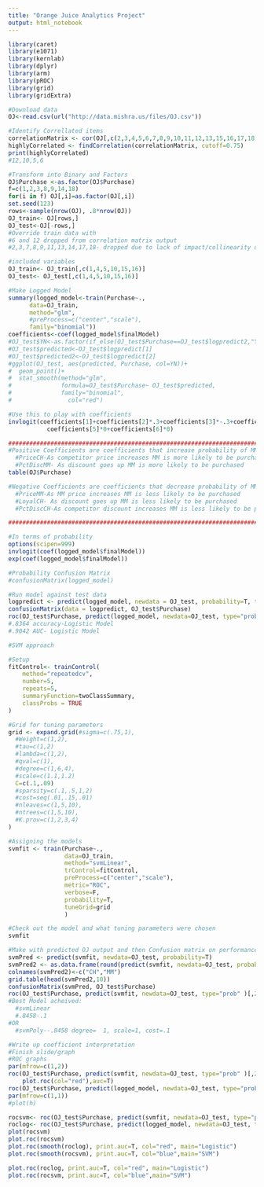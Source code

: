 ---
title: "Orange Juice Analytics Project"
output: html_notebook
---

```{r}
library(caret)
library(e1071)
library(kernlab)
library(dplyr)
library(arm)
library(pROC)
library(grid)
library(gridExtra)
```

```{r}
#Download data
OJ<-read.csv(url("http://data.mishra.us/files/OJ.csv"))
```

```{r}
#Identify Correllated items
correlationMatrix <- cor(OJ[,c(2,3,4,5,6,7,8,9,10,11,12,13,15,16,17,18)])
highlyCorrelated <- findCorrelation(correlationMatrix, cutoff=0.75)
print(highlyCorrelated)
#12,10,5,6

```

```{r}
#Transform into Binary and Factors
OJ$Purchase <-as.factor(OJ$Purchase)
f=c(1,2,3,8,9,14,18)
for(i in f) OJ[,i]=as.factor(OJ[,i])
set.seed(123)
rows<-sample(nrow(OJ), .8*nrow(OJ))
OJ_train<- OJ[rows,]
OJ_test<-OJ[-rows,]
#Override train data with
#6 and 12 dropped from correlation matrix output
#2,3,7,8,9,11,13,14,17,18- dropped due to lack of impact/collinearity discovered through running models

```

```{r}
#included variables
OJ_train<- OJ_train[,c(1,4,5,10,15,16)]
OJ_test<- OJ_test[,c(1,4,5,10,15,16)]
```

```{r}
#Make Logged Model
summary(logged_model<-train(Purchase~.,
      data=OJ_train,
      method="glm",
      #preProcess=c("center","scale"),
      family="binomial"))
coefficients<-coef(logged_model$finalModel)
#OJ_test$YN<-as.factor(if_else(OJ_test$Purchase==OJ_test$logpredict2,"Y","N"))
#OJ_test$predicted<-OJ_test$logpredict[1]
#OJ_test$predicted2<-OJ_test$logpredict[2]
#ggplot(OJ_test, aes(predicted, Purchase, col=YN))+
#  geom_point()+
#  stat_smooth(method="glm",              
#              formula=OJ_test$Purchase~ OJ_test$predicted,
#              family="binomial",
#                col="red")
```

```{r}
#Use this to play with coefficients
invlogit(coefficients[1]+coefficients[2]*.3+coefficients[3]*-.3+coefficients[4]*1+
           coefficients[5]*0+coefficients[6]*0)
```

```{r}
###############################################################################################
#Positive Coefficients are coefficients that increase probability of MM being purchased
  #PriceCH-As competitor price increases MM is more likely to be purchased
  #PctDiscMM- As discount goes up MM is more likely to be purchased
table(OJ$Purchase)

#Negative Coefficients are coefficients that decrease probability of MM being purchased
  #PriceMM-As MM price increases MM is less likely to be purchased
  #LoyalCH- As discount goes up MM is less likely to be purchased
  #PctDiscCH-As competitor discount increases MM is less likely to be purchased

###############################################################################################
```
```{r}
#In terms of probability
options(scipen=999)
invlogit(coef(logged_model$finalModel))
exp(coef(logged_model$finalModel))

```
```{r}
#Probability Confusion Matrix
#confusionMatrix(logged_model)

```

```{r}
#Run model against test data
logpredict <- predict(logged_model, newdata = OJ_test, probability=T, type="raw")
confusionMatrix(data = logpredict, OJ_test$Purchase)
roc(OJ_test$Purchase, predict(logged_model, newdata=OJ_test, type="prob" )[,2],plot=T, auc=T)
#.8364 accuracy-Logistic Model
#.9042 AUC- Logistic Model

```

```{r}
#SVM approach

#Setup
fitControl<- trainControl(
    method="repeatedcv",
    number=5,
    repeats=5,
    summaryFunction=twoClassSummary,
    classProbs = TRUE
)

```

```{r}
#Grid for tuning parameters
grid <- expand.grid(#sigma=c(.75,1),
  #Weight=c(1,2),
  #tau=c(1,2)
  #lambda=c(1,2),
  #qval=c(1),
  #degree=c(1,6,4),
  #scale=c(1.1,1.2)
  C=c(.1,.09)
  #sparsity=c(.1,.5,1,2)
  #cost=seq(.01,.15,.01)
  #nleaves=c(1,5,10),
  #ntrees=c(1,5,10),
  #K.prov=c(1,2,3,4)
)

```

```{r}
#Assigning the models
svmfit <- train(Purchase~.,
                data=OJ_train,
                method="svmLinear",
                trControl=fitControl,
                preProcess=c("center","scale"),
                metric="ROC",
                verbose=F,
                probability=T,
                tuneGrid=grid
                )

```

```{r}
#Check out the model and what tuning parameters were chosen
svmfit

```

```{r}
#Make with predicted OJ output and then Confusion matrix on performance
svmPred <- predict(svmfit, newdata=OJ_test, probability=T)
svmPred2 <- as.data.frame(round(predict(svmfit, newdata=OJ_test, probability=T, type="prob"),4))
colnames(svmPred2)<-c("CH","MM")
grid.table(head(svmPred2,10))
confusionMatrix(svmPred, OJ_test$Purchase)
roc(OJ_test$Purchase, predict(svmfit, newdata=OJ_test, type="prob" )[,2])
#Best Model acheived:
  #svmLinear 
  #.8458-.1
#OR
  #svmPoly--.8458 degree=  1, scale=1, cost=.1

```

```{r}
#Write up coefficient interpretation
#Finish slide/graph
#ROC graphs 
par(mfrow=c(1,2))
roc(OJ_test$Purchase, predict(svmfit, newdata=OJ_test, type="prob" )[,2],plot=T,
    plot.roc(col="red"),auc=T)
roc(OJ_test$Purchase, predict(logged_model, newdata=OJ_test, type="prob" )[,2],plot=T,auc=T)
par(mfrow=c(1,1))
#plot(h)

```

```{r}
rocsvm<- roc(OJ_test$Purchase, predict(svmfit, newdata=OJ_test, type="prob" )[,2])
roclog<- roc(OJ_test$Purchase, predict(logged_model, newdata=OJ_test, type="prob" )[,2])
plot(rocsvm)
plot.roc(rocsvm)
plot.roc(smooth(roclog), print.auc=T, col="red", main="Logistic")
plot.roc(smooth(rocsvm), print.auc=T, col="blue",main="SVM")

```

```{r}
plot.roc(roclog, print.auc=T, col="red", main="Logistic")
plot.roc(rocsvm, print.auc=T, col="blue",main="SVM")

```

